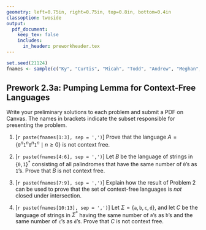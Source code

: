 ```yaml
---
geometry: left=0.75in, right=0.75in, top=0.8in, bottom=0.4in
classoption: twoside
output: 
  pdf_document:
    keep_tex: false
    includes:
      in_header: preworkheader.tex
---
```


```r
set.seed(21124)
fnames <- sample(c("Ky", "Curtis", "Micah", "Todd", "Andrew", "Meghan", "Allie", "David", "Connor", "Levi", "Ben", "Grace", "Joshua"))
```

## Prework 2.3a: Pumping Lemma for Context-Free Languages

Write your preliminary solutions to each problem and submit a PDF on Canvas. The names in brackets indicate the subset responsible for presenting the problem.

1. [`r paste(fnames[1:3], sep = ',')`] Prove that the language $A = \{\mathtt{0}^n\mathtt{1}^n\mathtt{0}^n\mathtt{1}^n \mid n\geq 0\}$ is not context free.

2. [`r paste(fnames[4:6], sep = ',')`] Let $B$ be the language of strings in  $\{\mathtt{0},\mathtt{1}\}^\ast$ consisting of all palindromes that have the same number of $\mathtt{0}$'s as $\mathtt{1}$'s. Prove that $B$ is not context free.

3. [`r paste(fnames[7:9], sep = ',')`] Explain how the result of Problem 2 can be used to prove that the set of context-free languages is *not* closed under intersection.

4. [`r paste(fnames[10:13], sep = ',')`] Let $\Sigma = \{\mathtt{a}, \mathtt{b}, \mathtt{c}, \mathtt{d}\}$, and let $C$ be the language of strings in $\Sigma^\ast$ having the same number of $\mathtt{a}$'s as $\mathtt{b}$'s and the same number of $\mathtt{c}$'s as $\mathtt{d}$'s. Prove that $C$ is not context free.

\medskip
\mbox{}\xrfill[2pt]{1pt}\textsc{\small begin your solutions below this line}\xrfill[2pt]{1pt}\mbox{}

    